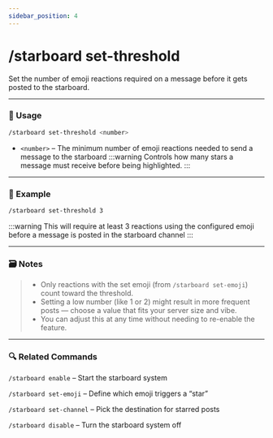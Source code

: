 ```yaml
---
sidebar_position: 4
---
```


# /starboard set-threshold

Set the number of emoji reactions required on a message before it gets posted to the starboard.

<hr className="md-divider-gradient" />

### 💬 Usage
```bash
/starboard set-threshold <number>
```
- `<number>` – The minimum number of emoji reactions needed to send a message to the starboard
:::warning
Controls how many stars a message must receive before being highlighted.
:::

<hr className="md-divider-gradient" />

### 📌 Example
```bash
/starboard set-threshold 3
```
:::warning
This will require at least 3 reactions using the configured emoji before a message is posted in the starboard channel
:::

<hr className="md-divider-gradient" />

### 🗃️ Notes
> - Only reactions with the set emoji (from `/starboard set-emoji`) count toward the threshold.
> - Setting a low number (like 1 or 2) might result in more frequent posts — choose a value that fits your server size and vibe.
> - You can adjust this at any time without needing to re-enable the feature.

<hr className="md-divider-gradient" />

### 🔍 Related Commands
`/starboard enable` – Start the starboard system

`/starboard set-emoji` – Define which emoji triggers a “star”

`/starboard set-channel` – Pick the destination for starred posts

`/starboard disable` – Turn the starboard system off